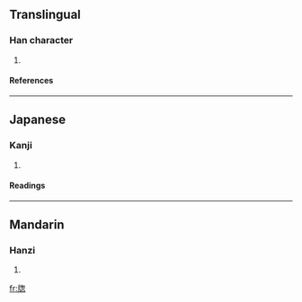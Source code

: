 ==Translingual==
===Han character===
{{Han char|rn=91|rad=片|as=09|sn=13|four=|canj=中中心大心 (LLPKP), 中弓心大心 (LNPKP)}}
# {{defn|Han|sort=片09}}
====References====
{{Han ref|kx=0693.420|dkj=19865|dj=1107.060|hdz=32018.070|uh=724E|ud=29262}}

----
==Japanese==
===Kanji===
{{ja-kanji|grade=|rs=片09}}
# {{defn|Japanese}} 
====Readings====
{{ja-readings|on=[[そう]] (sō)|kun=[[まど]] (mado)}}

----
==Mandarin==
===Hanzi===
{{cmn-hanzi|pin=[[chuāng]] (chuang1)|wg=ch'uang<sup>1</sup>}}
# {{defn|Mandarin}}

[[fr:牎]]